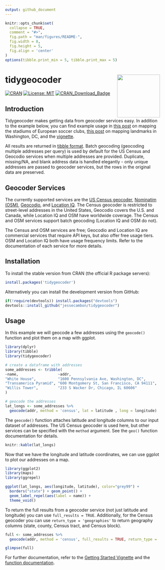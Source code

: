 ```yaml
---
output: github_document
---
```


<!-- README.md is generated from README.Rmd. Please edit that file directly and reknit -->

```r
knitr::opts_chunk$set(
  collapse = TRUE,
  comment = "#>",
  fig.path = "man/figures/README-",
  fig.width = 8,
  fig.height = 5,
  fig.align = 'center'
)
options(tibble.print_min = 5, tibble.print_max = 5)
```

# tidygeocoder <a href='https://jessecambon.github.io/tidygeocoder/'><img src='man/figures/tidygeocoder_hex.png' align="right" height="139" /></a>

<!-- badges: start -->
[![CRAN](https://www.r-pkg.org/badges/version/tidygeocoder)](https://cran.r-project.org/package=tidygeocoder)
[![License: MIT](https://img.shields.io/badge/License-MIT-yellow.svg)](https://github.com/jessecambon/tidygeocoder/blob/master/LICENSE.md)
[![CRAN\_Download\_Badge](http://cranlogs.r-pkg.org/badges/grand-total/tidygeocoder)](https://CRAN.R-project.org/package=tidygeocoder)
<!-- badges: end -->

## Introduction

Tidygeocoder makes getting data from geocoder services easy. In addition to the example below, you can find example usage in [this post](https://jessecambon.github.io/2020/07/15/tidygeocoder-1-0-0.html) on mapping the stadiums of European soccer clubs, [this post](https://jessecambon.github.io/2019/11/11/tidygeocoder-demo.html) on mapping landmarks in Washington, DC, and the [vignette](https://jessecambon.github.io/tidygeocoder/articles/tidygeocoder.html).

All results are returned in [tibble format](https://tibble.tidyverse.org/). Batch geocoding (geocoding multiple addresses per query) is used by default for the US Census and Geocodio services when multiple addresses are provided. Duplicate, missing/NA, and blank address data is handled elegantly - only unique addresses are passed to geocoder services, but the rows in the original data are preserved.

## Geocoder Services

The currently supported services are the [US Census geocoder](https://geocoding.geo.census.gov/), [Nominatim (OSM)](https://nominatim.org), [Geocodio](https://www.geocod.io/), and [Location IQ](https://locationiq.com/). The Census geocoder is restricted to street-level addresses in the United States, Geocodio covers the U.S. and Canada, while Location IQ and OSM have worldwide coverage. The Census and OSM services support batch geocoding (Location IQ and OSM do not). 

The Census and OSM services are free; Geocodio and Location IQ are commercial services that require API keys, but also offer free usage tiers. OSM and Location IQ both have usage frequency limits. Refer to the documentation of each service for more details.

## Installation

To install the stable version from CRAN (the official R package servers):

```r
install.packages('tidygeocoder')
```

Alternatively you can install the development version from GitHub:

```r
if(!require(devtools)) install.packages("devtools")
devtools::install_github("jessecambon/tidygeocoder")
```

## Usage

In this example we will geocode a few addresses using the `geocode()` function and plot them on a map with ggplot. 


```r
library(dplyr)
library(tibble)
library(tidygeocoder)

# create a dataframe with addresses
some_addresses <- tribble(
~name,                  ~addr,
"White House",          "1600 Pennsylvania Ave, Washington, DC",
"Transamerica Pyramid", "600 Montgomery St, San Francisco, CA 94111",     
"Willis Tower",         "233 S Wacker Dr, Chicago, IL 60606"                                  
)

# geocode the addresses
lat_longs <- some_addresses %>%
  geocode(addr, method = 'census', lat = latitude , long = longitude)
```

The `geocode()` function attaches latitude and longitude columns to our input dataset of addresses. The US Census geocoder is used here, but other services can be specified with the `method` argument. See the `geo()` function documentation for details.

```r
knitr::kable(lat_longs)
```

Now that we have the longitude and latitude coordinates, we can use ggplot to plot our addresses on a map.

```r
library(ggplot2)
library(maps)
library(ggrepel)

ggplot(lat_longs, aes(longitude, latitude), color="grey99") +
  borders("state") + geom_point() + 
  geom_label_repel(aes(label = name)) + 
  theme_void()
```

To return the full results from a geocoder service (not just latitude and longitude) you can use `full_results = TRUE`. Additionally, for the Census geocoder you can use `return_type = 'geographies'` to return geography columns (state, county, Census tract, and Census block).

```r
full <- some_addresses %>%
  geocode(addr, method = 'census', full_results = TRUE, return_type = 'geographies')

glimpse(full)
```

For further documentation, refer to the [Getting Started Vignette](https://jessecambon.github.io/tidygeocoder/articles/tidygeocoder.html) and the [function documentation](https://jessecambon.github.io/tidygeocoder/reference/index.html).
